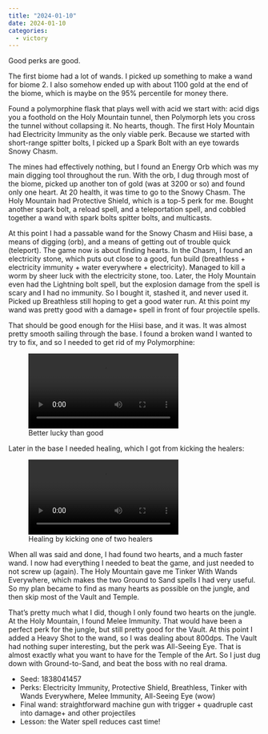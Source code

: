 ```yaml
---
title: "2024-01-10"
date: 2024-01-10
categories:
  - victory
---
```


Good perks are good.

The first biome had a lot of wands. 
I picked up something to make a wand for biome 2. 
I also somehow ended up with about 1100 gold at the end of the biome, which is maybe on the 95% percentile for money there. 

Found a polymorphine flask that plays well with acid we start with: acid digs you a foothold on the Holy Mountain tunnel, then Polymorph lets you cross the tunnel without
collapsing it. 
No hearts, though. 
The first Holy Mountain had Electricity Immunity as the only viable perk. 
Because we started with short-range spitter bolts, I picked up a Spark Bolt with an eye towards Snowy Chasm. 

The mines had effectively nothing, but I found an Energy Orb which was my main digging tool throughout the run.
With the orb, I dug through most of the biome, picked up another ton of gold (was at 3200 or so) and found only one heart. 
At 20 health, it was time to go to the Snowy Chasm. 
The Holy Mountain had Protective Shield, which is a top-5 perk for me.
Bought another spark bolt, a reload spell, and a teleportation spell, and cobbled together a wand with spark bolts spitter bolts, and multicasts.

At this point I had a passable wand for the Snowy Chasm and Hiisi base, a means of digging (orb), and a means of getting out of trouble quick (teleport).
The game now is about finding hearts.
In the Chasm, I found an electricity stone, which puts out close to a good, fun build (breathless + electricity immunity + water everywhere + electricity).
Managed to kill a worm by sheer luck with the electricity stone, too.
Later, the Holy Mountain even had the Lightning bolt spell, but the explosion damage from the spell is scary and I had no immunity. 
So I bought it, stashed it, and never used it.
Picked up Breathless still hoping to get a good water run.
At this point my wand was pretty good with a damage+ spell in front of four projectile spells. 

That should be good enough for the Hiisi base, and it was.
It was almost pretty smooth sailing through the base.
I found a broken wand I wanted to try to fix, and so I needed to get rid of my Polymorphine:

![Better lucky than good](2024-01-10/polymorphine.webm)

Later in the base I needed healing, which I got from kicking the healers:

![Healing by kicking one of two healers](2024-01-10/healing.webm)

When all was said and done, I had found two hearts, and a much faster wand. 
I now had everything I needed to beat the game, and just needed to not screw up (again).
The Holy Mountain gave me Tinker With Wands Everywhere, which makes the two Ground to Sand spells I had very useful.
So my plan became to find as many hearts as possible on the jungle, and then skip most of the Vault and Temple.

That's pretty much what I did, though I only found two hearts on the jungle. 
At the Holy Mountain, I found Melee Immunity.
That would have been a perfect perk for the jungle, but still pretty good for the Vault.
At this point I added a Heavy Shot to the wand, so I was dealing about 800dps.
The Vault had nothing super interesting, but the perk was All-Seeing Eye.
That is almost exactly what you want to have for the Temple of the Art.
So I just dug down with Ground-to-Sand, and beat the boss with no real drama.

- Seed: 1838041457
- Perks: Electricity Immunity, Protective Shield, Breathless, Tinker with Wands Everywhere, Melee Immunity, All-Seeing Eye (wow)
- Final wand: straightforward machine gun with trigger + quadruple cast into damage+ and other projectiles
- Lesson: the Water spell reduces cast time!